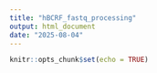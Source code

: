 ```yaml
---
title: "hBCRF_fastq_processing"
output: html_document
date: "2025-08-04"
---
```


```r
knitr::opts_chunk$set(echo = TRUE)
```

